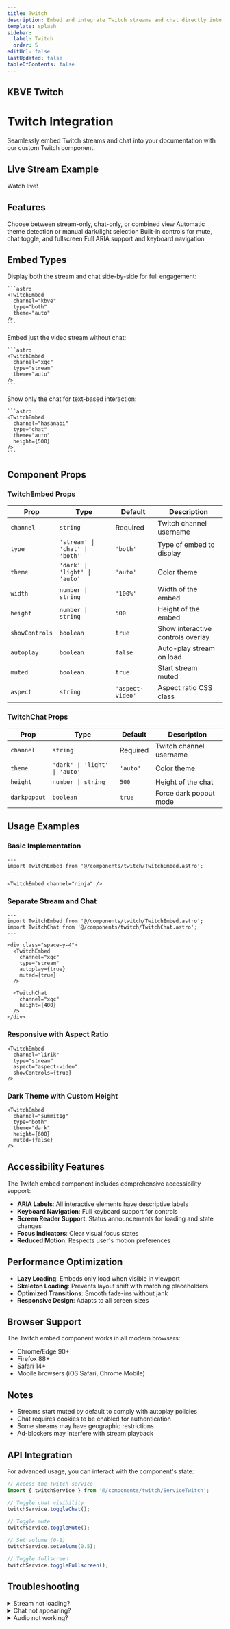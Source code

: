 ```yaml
---
title: Twitch
description: Embed and integrate Twitch streams and chat directly into the docs.
template: splash
sidebar:
  label: Twitch
  order: 5
editUrl: false
lastUpdated: false
tableOfContents: false
---
```



## KBVE Twitch

<div class="space-y-4">
  <TwitchEmbed
    channel="kbve"
    type="stream"
    theme="auto"
    height={500}
    showControls={true}
    autosize={true}
    autoplay={true}
    muted={true}
  />

  <TwitchChat
    channel="kbve"
    theme="auto"
    height={400}
    darkpopout={true}
  />
</div>

# Twitch Integration

Seamlessly embed Twitch streams and chat into your documentation with our custom Twitch component.

## Live Stream Example

Watch live!


## Features

<CardGrid>
  <Card title="Multiple Embed Types" icon="laptop">
    Choose between stream-only, chat-only, or combined view
  </Card>
  <Card title="Theme Support" icon="moon">
    Automatic theme detection or manual dark/light selection
  </Card>
  <Card title="Interactive Controls" icon="setting">
    Built-in controls for mute, chat toggle, and fullscreen
  </Card>
  <Card title="Accessibility" icon="information">
    Full ARIA support and keyboard navigation
  </Card>
</CardGrid>

## Embed Types

<Tabs>
  <TabItem label="Stream + Chat" icon="seti:video">
    <p>Display both the stream and chat side-by-side for full engagement:</p>

    ```astro
    <TwitchEmbed
      channel="kbve"
      type="both"
      theme="auto"
    />
    ```

   
  </TabItem>

  <TabItem label="Stream Only" icon="seti:video">
    <p>Embed just the video stream without chat:</p>

    ```astro
    <TwitchEmbed
      channel="xqc"
      type="stream"
      theme="auto"
    />
    ```

   
  </TabItem>

  <TabItem label="Chat Only" icon="comment">
    <p>Show only the chat for text-based interaction:</p>

    ```astro
    <TwitchEmbed
      channel="hasanabi"
      type="chat"
      theme="auto"
      height={500}
    />
    ```

  </TabItem>
</Tabs>

## Component Props

### TwitchEmbed Props

| Prop | Type | Default | Description |
|------|------|---------|-------------|
| `channel` | `string` | Required | Twitch channel username |
| `type` | `'stream' \| 'chat' \| 'both'` | `'both'` | Type of embed to display |
| `theme` | `'dark' \| 'light' \| 'auto'` | `'auto'` | Color theme |
| `width` | `number \| string` | `'100%'` | Width of the embed |
| `height` | `number \| string` | `500` | Height of the embed |
| `showControls` | `boolean` | `true` | Show interactive controls overlay |
| `autoplay` | `boolean` | `false` | Auto-play stream on load |
| `muted` | `boolean` | `true` | Start stream muted |
| `aspect` | `string` | `'aspect-video'` | Aspect ratio CSS class |

### TwitchChat Props

| Prop | Type | Default | Description |
|------|------|---------|-------------|
| `channel` | `string` | Required | Twitch channel username |
| `theme` | `'dark' \| 'light' \| 'auto'` | `'auto'` | Color theme |
| `height` | `number \| string` | `500` | Height of the chat |
| `darkpopout` | `boolean` | `true` | Force dark popout mode |

## Usage Examples

### Basic Implementation

```astro
---
import TwitchEmbed from '@/components/twitch/TwitchEmbed.astro';
---

<TwitchEmbed channel="ninja" />
```

### Separate Stream and Chat

```astro
---
import TwitchEmbed from '@/components/twitch/TwitchEmbed.astro';
import TwitchChat from '@/components/twitch/TwitchChat.astro';
---

<div class="space-y-4">
  <TwitchEmbed
    channel="xqc"
    type="stream"
    autoplay={true}
    muted={true}
  />

  <TwitchChat
    channel="xqc"
    height={400}
  />
</div>
```

### Responsive with Aspect Ratio

```astro
<TwitchEmbed
  channel="lirik"
  type="stream"
  aspect="aspect-video"
  showControls={true}
/>
```

### Dark Theme with Custom Height

```astro
<TwitchEmbed
  channel="summit1g"
  type="both"
  theme="dark"
  height={600}
  muted={false}
/>
```

## Accessibility Features

The Twitch embed component includes comprehensive accessibility support:

- **ARIA Labels**: All interactive elements have descriptive labels
- **Keyboard Navigation**: Full keyboard support for controls
- **Screen Reader Support**: Status announcements for loading and state changes
- **Focus Indicators**: Clear visual focus states
- **Reduced Motion**: Respects user's motion preferences

## Performance Optimization

- **Lazy Loading**: Embeds only load when visible in viewport
- **Skeleton Loading**: Prevents layout shift with matching placeholders
- **Optimized Transitions**: Smooth fade-ins without jank
- **Responsive Design**: Adapts to all screen sizes

## Browser Support

The Twitch embed component works in all modern browsers:

- Chrome/Edge 90+
- Firefox 88+
- Safari 14+
- Mobile browsers (iOS Safari, Chrome Mobile)

## Notes

- Streams start muted by default to comply with autoplay policies
- Chat requires cookies to be enabled for authentication
- Some streams may have geographic restrictions
- Ad-blockers may interfere with stream playback

## API Integration

For advanced usage, you can interact with the component's state:

```javascript
// Access the Twitch service
import { twitchService } from '@/components/twitch/ServiceTwitch';

// Toggle chat visibility
twitchService.toggleChat();

// Toggle mute
twitchService.toggleMute();

// Set volume (0-1)
twitchService.setVolume(0.5);

// Toggle fullscreen
twitchService.toggleFullscreen();
```

## Troubleshooting

<details>
<summary>Stream not loading?</summary>

- Check if the channel name is spelled correctly
- Verify the channel is currently live
- Ensure cookies and JavaScript are enabled
- Check for ad-blocker interference

</details>

<details>
<summary>Chat not appearing?</summary>

- Twitch chat requires third-party cookies
- Check browser privacy settings
- Try refreshing the page
- Ensure you're not in incognito/private mode

</details>

<details>
<summary>Audio not working?</summary>

- Streams start muted by default
- Click the unmute button in controls
- Check system volume settings
- Verify browser audio permissions

</details>